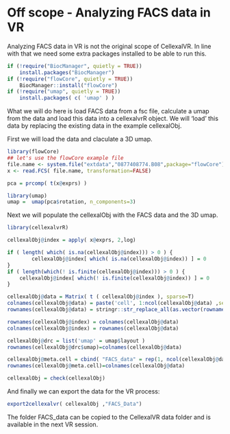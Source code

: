# Off scope - Analyzing FACS data in VR

Analyzing FACS data in VR is not the original scope of CellexalVR.
In line with that we need some extra packages installed to be able to run this.

```{r}
if (!require("BiocManager", quietly = TRUE))
    install.packages("BiocManager")
if (!require("flowCore", quietly = TRUE))
	BiocManager::install("flowCore")
if (!require("umap", quietly = TRUE))
	install.packages( c( 'umap' ) )

```

What we will do here is load FACS data from a fsc file, calculate a umap from the data and load this data into a cellexalvrR object.
We will 'load' this data by replacing the existing data in the example cellexalObj.


First we will load the data and claculate a 3D umap.

```{r}
library(flowCore)
## let's use the flowCore example file
file.name <- system.file("extdata","0877408774.B08",package="flowCore")
x <- read.FCS( file.name, transformation=FALSE)

pca = prcomp( t(x@exprs) )

library(umap)
umap =  umap(pca$rotation, n_components=3)
```

Next we will populate the cellexalObj with the FACS data and the 3D umap.

```{r}
library(cellexalvrR)

cellexalObj@index = apply( x@exprs, 2,log)

if ( length( which( is.na(cellexalObj@index))) > 0 ) {
	    cellexalObj@index[ which( is.na(cellexalObj@index)) ] = 0
}
if ( length(which(! is.finite(cellexalObj@index))) > 0 ) {
	cellexalObj@index[ which(! is.finite(cellexalObj@index)) ] = 0
}

cellexalObj@data = Matrix( t ( cellexalObj@index ), sparse=T)
colnames(cellexalObj@data) = paste('cell', 1:ncol(cellexalObj@data) ,sep ="_" )
rownames(cellexalObj@data) = stringr::str_replace_all(as.vector(rownames(cellexalObj@data)) ,"\\s\\s*", "_" )

rownames(cellexalObj@index) = colnames(cellexalObj@data)
colnames(cellexalObj@index) = rownames(cellexalObj@data)

cellexalObj@drc = list('umap' = umap$layout )
rownames(cellexalObj@drc$umap)=colnames(cellexalObj@data)

cellexalObj@meta.cell = cbind( "FACS_data" = rep(1, ncol(cellexalObj@data)), "saveKeep" = rep(1, ncol(cellexalObj@data)) )
rownames(cellexalObj@meta.cell)=colnames(cellexalObj@data)

cellexalObj = check(cellexalObj)

```

And finally we can export the data for the VR process:

```{r}
export2cellexalvr( cellexalObj ,"FACS_Data")
```

The folder FACS_data can be copied to the CellexalVR data folder and is available in the next VR session.

